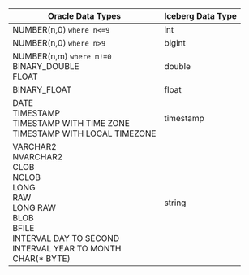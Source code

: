 <div className="flex justify-center w-full">

| Oracle Data Types                                                                                                                                                                                  | Iceberg Data Type |
| -------------------------------------------------------------------------------------------------------------------------------------------------------------------------------------------------- | ----------------- |
| NUMBER(n,0) `where n<=9`                                                                                                                                                                           | int               |
| NUMBER(n,0) `where n>9`                                                                                                                                                                            | bigint            |
| NUMBER(n,m) `where m!=0` <br /> BINARY_DOUBLE <br /> FLOAT                                                                                                                                         | double            |
| BINARY_FLOAT                                                                                                                                                                                       | float             |
| DATE <br /> TIMESTAMP <br /> TIMESTAMP WITH TIME ZONE <br /> TIMESTAMP WITH LOCAL TIMEZONE                                                                                                         | timestamp         |
| VARCHAR2 <br /> NVARCHAR2 <br /> CLOB <br /> NCLOB <br /> LONG <br /> RAW <br /> LONG RAW <br /> BLOB <br /> BFILE <br /> INTERVAL DAY TO SECOND <br /> INTERVAL YEAR TO MONTH <br /> CHAR(* BYTE) | string            |

</div>